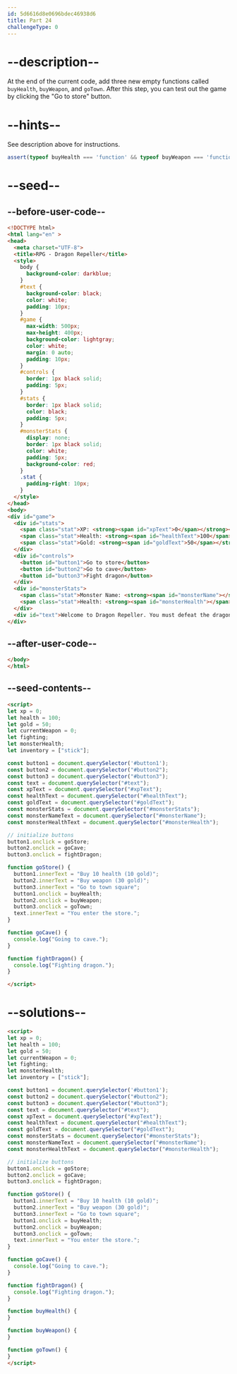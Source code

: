 ```yaml
---
id: 5d6616d8e0696bdec46938d6
title: Part 24
challengeType: 0
---
```


# --description--

At the end of the current code, add three new empty functions called `buyHealth`, `buyWeapon`, and `goTown`. After this step, you can test out the game by clicking the "Go to store" button.

# --hints--

See description above for instructions.

```js
assert(typeof buyHealth === 'function' && typeof buyWeapon === 'function' && typeof goTown === 'function');
```

# --seed--

## --before-user-code--

```html
<!DOCTYPE html>
<html lang="en" >
<head>
  <meta charset="UTF-8">
  <title>RPG - Dragon Repeller</title>
  <style>
    body {
      background-color: darkblue;
    }
    #text {
      background-color: black;
      color: white;
      padding: 10px;
    }
    #game {
      max-width: 500px;
      max-height: 400px;
      background-color: lightgray;
      color: white;
      margin: 0 auto;
      padding: 10px;
    }
    #controls {
      border: 1px black solid;
      padding: 5px;
    }
    #stats {
      border: 1px black solid;
      color: black;
      padding: 5px;
    }
    #monsterStats {
      display: none;
      border: 1px black solid;
      color: white;
      padding: 5px;
      background-color: red;
    }
    .stat {
      padding-right: 10px;
    }
  </style>
</head>
<body>
<div id="game">
  <div id="stats">
    <span class="stat">XP: <strong><span id="xpText">0</span></strong></span>
    <span class="stat">Health: <strong><span id="healthText">100</span></strong></span>
    <span class="stat">Gold: <strong><span id="goldText">50</span></strong></span>
  </div>
  <div id="controls">
    <button id="button1">Go to store</button>
    <button id="button2">Go to cave</button>
    <button id="button3">Fight dragon</button>
  </div>
  <div id="monsterStats">
    <span class="stat">Monster Name: <strong><span id="monsterName"></span></strong></span>
    <span class="stat">Health: <strong><span id="monsterHealth"></span></strong></span>
  </div>
  <div id="text">Welcome to Dragon Repeller. You must defeat the dragon that is preventing people from leaving the town. You are in the town square. Where do you want to go? Use the buttons above.</div>
</div>
```

## --after-user-code--

```html
</body>
</html>
```

## --seed-contents--

```html
<script>
let xp = 0;
let health = 100;
let gold = 50;
let currentWeapon = 0;
let fighting;
let monsterHealth;
let inventory = ["stick"];

const button1 = document.querySelector('#button1');
const button2 = document.querySelector("#button2");
const button3 = document.querySelector("#button3");
const text = document.querySelector("#text");
const xpText = document.querySelector("#xpText");
const healthText = document.querySelector("#healthText");
const goldText = document.querySelector("#goldText");
const monsterStats = document.querySelector("#monsterStats");
const monsterNameText = document.querySelector("#monsterName");
const monsterHealthText = document.querySelector("#monsterHealth");

// initialize buttons
button1.onclick = goStore;
button2.onclick = goCave;
button3.onclick = fightDragon;

function goStore() {
  button1.innerText = "Buy 10 health (10 gold)";
  button2.innerText = "Buy weapon (30 gold)";
  button3.innerText = "Go to town square";
  button1.onclick = buyHealth;
  button2.onclick = buyWeapon;
  button3.onclick = goTown;
  text.innerText = "You enter the store.";
}

function goCave() {
  console.log("Going to cave.");
}

function fightDragon() {
  console.log("Fighting dragon.");
}

</script>
```

# --solutions--

```html
<script>
let xp = 0;
let health = 100;
let gold = 50;
let currentWeapon = 0;
let fighting;
let monsterHealth;
let inventory = ["stick"];

const button1 = document.querySelector('#button1');
const button2 = document.querySelector("#button2");
const button3 = document.querySelector("#button3");
const text = document.querySelector("#text");
const xpText = document.querySelector("#xpText");
const healthText = document.querySelector("#healthText");
const goldText = document.querySelector("#goldText");
const monsterStats = document.querySelector("#monsterStats");
const monsterNameText = document.querySelector("#monsterName");
const monsterHealthText = document.querySelector("#monsterHealth");

// initialize buttons
button1.onclick = goStore;
button2.onclick = goCave;
button3.onclick = fightDragon;

function goStore() {
  button1.innerText = "Buy 10 health (10 gold)";
  button2.innerText = "Buy weapon (30 gold)";
  button3.innerText = "Go to town square";
  button1.onclick = buyHealth;
  button2.onclick = buyWeapon;
  button3.onclick = goTown;
  text.innerText = "You enter the store.";
}

function goCave() {
  console.log("Going to cave.");
}

function fightDragon() {
  console.log("Fighting dragon.");
}

function buyHealth() {
}

function buyWeapon() {
}

function goTown() {
}
</script>
```
